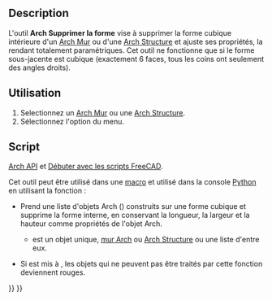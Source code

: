 <languages/>

{{Docnav/fr
|[[Arch_SelectNonSolidMeshes/fr|Sélection de maillages non-manifold]]
|[[Arch_CloseHoles/fr|Boucher des trous]]
|[[BIM_Workbench/fr|Atelier BIM]]
|IconL=Arch_SelectNonManifold.svg
|IconR=Arch_CloseHoles.svg
|IconC=Workbench_BIM.svg
}}

{{GuiCommand/fr
|Name=Arch RemoveShape
|Name/fr=Arch Supprimer la forme
|MenuLocation=Utilitaires → Supprimer une forme du composant BIM
|Workbenches=[[BIM_Workbench/fr|BIM]]
|SeeAlso=[[Arch_SplitMesh/fr|Arch Diviser un maillage]], [[Arch_MeshToShape/fr|Arch Maillage en une forme]]
}}

==Description==

L'outil '''Arch Supprimer la forme''' vise à supprimer la forme cubique intérieure d'un [[Arch_Wall/fr|Arch Mur]] ou d'une [[Arch_Structure/fr|Arch Structure]] et ajuste ses propriétés, la rendant totalement paramétriques. Cet outil ne fonctionne que si le forme sous-jacente est cubique (exactement 6 faces, tous les coins ont seulement des angles droits).

<span id="Usage"></span>
==Utilisation==

# Selectionnez un [[Arch_Wall/fr|Arch Mur]] ou une [[Arch_Structure/fr|Arch Structure]].
# Sélectionnez l'option {{MenuCommand|Utilitaires → [[Image:Arch_RemoveShape.svg|16px]] Supprimer une forme du composant BIM}} du menu.

<span id="Scripting"></span>
==Script==

{{Emphasis|Voir aussi :}} [[Arch_API/fr|Arch API]] et [[FreeCAD_Scripting_Basics/fr|Débuter avec les scripts FreeCAD]].

Cet outil peut être utilisé dans une [[Macros/fr|macro]] et utilisé dans la console [[Python/fr|Python]] en utilisant la fonction :

{{Code|code=
removeShape(objs, mark=True)
}}

* Prend une liste d'objets Arch ({{incode|objs}}) construits sur une forme cubique et supprime la forme interne, en conservant la longueur, la largeur et la hauteur comme propriétés de l'objet Arch.
** {{incode|objs}} est un objet unique, [[Arch Wall/fr|mur Arch]] ou [[Arch Structure/fr|Arch Structure]] ou une liste d'entre eux.
* Si {{incode|mark}} est mis à {{incode|True}}, les objets qui ne peuvent pas être traités par cette fonction deviennent rouges.

{{Code|code=
import FreeCAD, Draft, Arch

Box = FreeCAD.ActiveDocument.addObject("Part::Box", "Box")
Box.Length = 1000
Box.Width = 2000
Box.Height = 1000
FreeCAD.ActiveDocument.recompute()

Structure = Arch.makeStructure(Box)
FreeCAD.ActiveDocument.recompute()

Arch.removeShape(Structure)
FreeCAD.ActiveDocument.recompute()
}}


{{Docnav/fr
|[[Arch_SelectNonSolidMeshes/fr|Sélection de maillages non-manifold]]
|[[Arch_CloseHoles/fr|Boucher des trous]]
|[[BIM_Workbench/fr|Atelier BIM]]
|IconL=Arch_SelectNonManifold.svg
|IconR=Arch_CloseHoles.svg
|IconC=Workbench_BIM.svg
}}

{{BIM_Tools_navi{{#translation:}}}}
{{Userdocnavi{{#translation:}}}}
